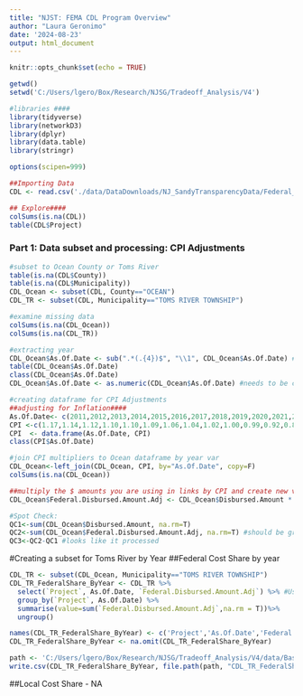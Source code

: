 ```yaml
---
title: "NJST: FEMA CDL Program Overview"
author: "Laura Geronimo"
date: '2024-08-23'
output: html_document
---
```


```r
knitr::opts_chunk$set(echo = TRUE)
```

```r

getwd()
setwd('C:/Users/lgero/Box/Research/NJSG/Tradeoff_Analysis/V4')

#libraries ####
library(tidyverse)
library(networkD3)
library(dplyr)
library(data.table)
library(stringr)

options(scipen=999)

##Importing Data
CDL <- read.csv('./data/DataDownloads/NJ_SandyTransparencyData/Federal_Agency_Datasets/Sandy_CDL_Master_Data.csv')

## Explore####
colSums(is.na(CDL))
table(CDL$Project)

```

### Part 1: Data subset and processing: CPI Adjustments
```r
#subset to Ocean County or Toms River 
table(is.na(CDL$County))
table(is.na(CDL$Municipality))
CDL_Ocean <- subset(CDL, County=="OCEAN")
CDL_TR <- subset(CDL, Municipality=="TOMS RIVER TOWNSHIP")

#examine missing data
colSums(is.na(CDL_Ocean)) 
colSums(is.na(CDL_TR))

#extracting year
CDL_Ocean$As.Of.Date <- sub(".*(.{4})$", "\\1", CDL_Ocean$As.Of.Date) #note: disbursed data not available
table(CDL_Ocean$As.Of.Date) 
class(CDL_Ocean$As.Of.Date)
CDL_Ocean$As.Of.Date <- as.numeric(CDL_Ocean$As.Of.Date) #needs to be compatible class for join

#creating dataframe for CPI Adjustments
##adjusting for Inflation####
As.Of.Date<- c(2011,2012,2013,2014,2015,2016,2017,2018,2019,2020,2021,2022,2023)
CPI <-c(1.17,1.14,1.12,1.10,1.10,1.09,1.06,1.04,1.02,1.00,0.99,0.92,0.86)
CPI  <- data.frame(As.Of.Date, CPI)
class(CPI$As.Of.Date)

#join CPI multipliers to Ocean dataframe by year var
CDL_Ocean<-left_join(CDL_Ocean, CPI, by="As.Of.Date", copy=F)
colSums(is.na(CDL_Ocean))

##multiply the $ amounts you are using in links by CPI and create new var, append 'adj' to var
CDL_Ocean$Federal.Disbursed.Amount.Adj <- CDL_Ocean$Disbursed.Amount * CDL_Ocean$CPI

#Spot Check:
QC1<-sum(CDL_Ocean$Disbursed.Amount, na.rm=T)
QC2<-sum(CDL_Ocean$Federal.Disbursed.Amount.Adj, na.rm=T) #should be greater than QC1
QC3<-QC2-QC1 #looks like it processed


```


#Creating a subset for Toms River by Year 
##Federal Cost Share by year
```r
CDL_TR <- subset(CDL_Ocean, Municipality=="TOMS RIVER TOWNSHIP")
CDL_TR_FederalShare_ByYear <- CDL_TR %>% 
  select(`Project`, As.Of.Date, `Federal.Disbursed.Amount.Adj`) %>% #Use Adjusted version
  group_by(`Project`, As.Of.Date) %>% 
  summarise(value=sum(`Federal.Disbursed.Amount.Adj`,na.rm = T))%>% 
  ungroup()

names(CDL_TR_FederalShare_ByYear) <- c('Project','As.Of.Date','Federal.Disbursed.Amount.Adj')
CDL_TR_FederalShare_ByYear <- na.omit(CDL_TR_FederalShare_ByYear)

path <- 'C:/Users/lgero/Box/Research/NJSG/Tradeoff_Analysis/V4/data/BaselineData/NJ_SandyTransparencey_produced'
write.csv(CDL_TR_FederalShare_ByYear, file.path(path, "CDL_TR_FederalShare_ByYear.csv"), row.names = TRUE)
```

##Local Cost Share - NA
